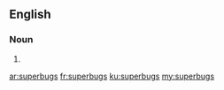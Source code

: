 ==English==

===Noun===
{{head|en}}

# {{plural of|superbug}}

[[ar:superbugs]]
[[fr:superbugs]]
[[ku:superbugs]]
[[my:superbugs]]